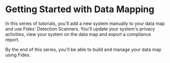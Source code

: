
# Getting Started with Data Mapping

<TutorialKey duration="15" product="Fides" topic="Data Mapping" video="true" interactive="true"/>

In this series of tutorials, you'll add a new system manually to your data map and use Fides' Detection Scanners. You'll update your system's privacy activities, view your system on the data map and export a compliance report.

By the end of this series, you'll be able to build and manage your data map using Fides.

<VimeoVideo src="https://player.vimeo.com/video/848493584?badge=0&amp;autopause=0&amp;player_id=0&amp;app_id=58479" />

<KeyTutorialWrap>
  <TutorialFeat title="01 | Data Mapping Fundamentals" link="/docs/docs/tutorials/data-mapping-fundamentals"   description="Get an overview of the fundamental terms, requirements and concepts of Data Mapping." duration="6" video="true" interactive="true" />
  <TutorialFeat title="02 | Adding Systems Manually" link="/docs/docs/tutorials/data-mapping-adding-systems-manually"  description="Learn how to add and update systems on your data map manually in the Fides Control." duration="4" interactive="true"  />
  <TutorialFeat title="03 | Automated System Detection" link="/docs/docs/tutorials/data-mapping-system-detection"  description="Run Fides's detection tools to scan your cloud, single sign-on providers and clusters for systems." duration="8" interactive="true" />
  <TutorialFeat title="04 | Data Use & Processing Activities" link="/docs/docs/tutorials/data-mapping-data-uses"   description="Add and update data uses and data processing activities on your systems for accurate reporting." duration="9"  interactive="true" />
  <TutorialFeat title="05 | Data Map & Inventory Reporting" link="/docs/docs/tutorials/data-mapping-reports"   description="Explore the data map, filter your view and export reports to comply with global privacy regulations." duration="9"  interactive="true" />
  <TutorialFeat title="06 | Glossary of Data Mapping" link="/docs/docs/tutorials/data-mapping-glossary"   description="A complete glossary of common Data Mapping and Fides specific terms."/>
</KeyTutorialWrap>



